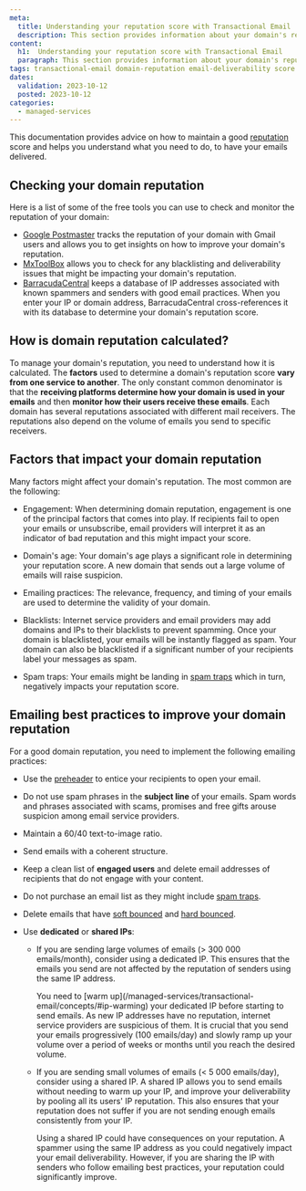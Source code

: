 ```yaml
---
meta:
  title: Understanding your reputation score with Transactional Email
  description: This section provides information about your domain's reputation score
content:
  h1:  Understanding your reputation score with Transactional Email
  paragraph: This section provides information about your domain's reputation score
tags: transactional-email domain-reputation email-deliverability score reputation-score
dates:
  validation: 2023-10-12
  posted: 2023-10-12
categories:
  - managed-services
---
```


This documentation provides advice on how to maintain a good [reputation](/managed-services/transactional-email/concepts/#reputation-score) score and helps you understand what you need to do, to have your emails delivered.

<Macro id="iam-requirements" />


## Checking your domain reputation

Here is a list of some of the free tools you can use to check and monitor the reputation of your domain:

- [Google Postmaster](https://postmaster.google.com/managedomains) tracks the reputation of your domain with Gmail users and allows you to get insights on how to improve your domain's reputation.
- [MxToolBox](https://mxtoolbox.com/MXLookup.aspx) allows you to check for any blacklisting and deliverability issues that might be impacting your domain's reputation.
- [BarracudaCentral](https://www.barracudacentral.org/lookups) keeps a database of IP addresses associated with known spammers and senders with good email practices. When you enter your IP or domain address, BarracudaCentral cross-references it with its database to determine your domain's reputation score.

## How is domain reputation calculated?

To manage your domain's reputation, you need to understand how it is calculated. The **factors** used to determine a domain's reputation score **vary from one service to another**.
The only constant common denominator is that the **receiving platforms determine how your domain is used in your emails** and then **monitor how their users receive these emails**.
Each domain has several reputations associated with different mail receivers. The reputations also depend on the volume of emails you send to specific receivers.

## Factors that impact your domain reputation

Many factors might affect your domain's reputation. The most common are the following:

- Engagement: When determining domain reputation, engagement is one of the principal factors that comes into play. If recipients fail to open your emails or unsubscribe, email providers will interpret it as an indicator of bad reputation and this might impact your score.

- Domain's age: Your domain's age plays a significant role in determining your reputation score. A new domain that sends out a large volume of emails will raise suspicion.

- Emailing practices: The relevance, frequency, and timing of your emails are used to determine the validity of your domain.

- Blacklists: Internet service providers and email providers may add domains and IPs to their blacklists to prevent spamming. Once your domain is blacklisted, your emails will be instantly flagged as spam. Your domain can also be blacklisted if a significant number of your recipients label your messages as spam.

- Spam traps: Your emails might be landing in [spam traps](/managed-services/transactional-email/concepts/#spam-trap) which in turn, negatively impacts your reputation score.



## Emailing best practices to improve your domain reputation

For a good domain reputation, you need to implement the following emailing practices:

- Use the [preheader](/managed-services/transactional-email/concepts/#preheader) to entice your recipients to open your email.
- Do not use spam phrases in the **subject line** of your emails. Spam words and phrases associated with scams, promises and free gifts arouse suspicion among email service providers.
- Maintain a 60/40 text-to-image ratio.
- Send emails with a coherent structure.
- Keep a clean list of **engaged users** and delete email addresses of recipients that do not engage with your content.
- Do not purchase an email list as they might include [spam traps](/managed-services/transactional-email/concepts/#spam-trap).
- Delete emails that have [soft bounced](/managed-services/transactional-email/concepts/#soft-bounce) and [hard bounced](/managed-services/transactional-email/concepts/#hard-bounce).
- Use **dedicated** or **shared IPs**:

  * If you are sending large volumes of emails (> 300 000 emails/month), consider using a dedicated IP. This ensures that the emails you send are not affected by the reputation of senders using the same IP address.

    <Message type="important">
      You need to [warm up](/managed-services/transactional-email/concepts/#ip-warming) your dedicated IP before starting to send emails. As new IP addresses have no reputation, internet service providers are suspicious of them. It is crucial that you send your emails progressively (100 emails/day) and slowly ramp up your volume over a period of weeks or months until you reach the desired volume.
    </Message>

  * If you are sending small volumes of emails (< 5 000 emails/day), consider using a shared IP. A shared IP allows you to send emails without needing to warm up your IP, and improve your deliverability by pooling all its users' IP reputation. This also ensures that your reputation does not suffer if you are not sending enough emails consistently from your IP.

    <Message type="important">
      Using a shared IP could have consequences on your reputation. A spammer using the same IP address as you could negatively impact your email deliverability. However, if you are sharing the IP with senders who follow emailing best practices, your reputation could significantly improve.
    </Message>
